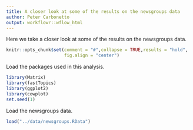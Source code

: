 ```yaml
---
title: A closer look at some of the results on the newsgroups data
author: Peter Carbonetto
output: workflowr::wflow_html
---
```


Here we take a closer look at some of the results on the newsgroups data.

```r
knitr::opts_chunk$set(comment = "#",collapse = TRUE,results = "hold",
                      fig.align = "center")
```

Load the packages used in this analysis.

```r
library(Matrix)
library(fastTopics)
library(ggplot2)
library(cowplot)
set.seed(1)
```

Load the newsgroups data.

```r
load("../data/newsgroups.RData")
```
